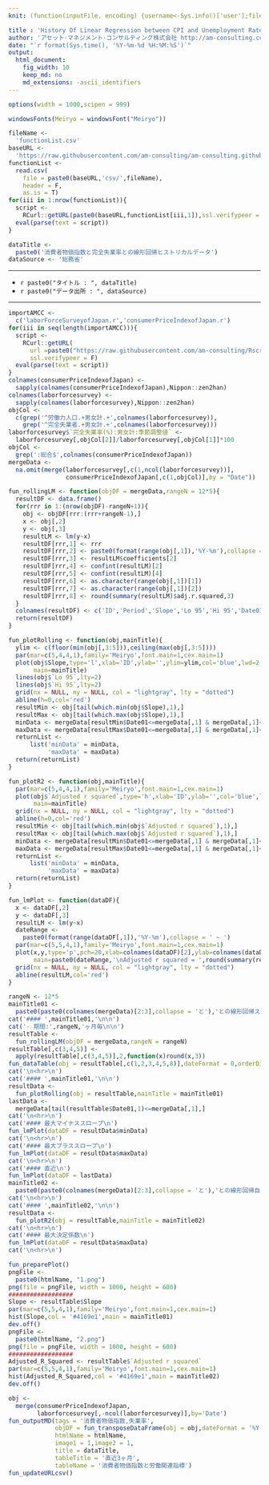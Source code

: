 ```yaml
---
knit: (function(inputFile, encoding) {username<-Sys.info()['user'];fileName<-'defaultPath.csv';pathToFile <-paste0('C:/Users/', username,'/Desktop/pathToCSV/');setwd(pathToFile);buf0<-read.csv(fileName,header = F,skip = 0,stringsAsFactor = F,check.names = F,fileEncoding = 'utf-8');timeStamp<-format(Sys.time(),'%Y%m%d%H%M%S');htmlName<-'historyOfLinearRegression';rmarkdown::render(inputFile, encoding = encoding, output_file = paste0('C:/Users/',username,buf0[2,1],'charts/','am-consulting.co.jp-',htmlName,'.html')) })

title : 'History Of Linear Regression between CPI and Unemployment Rate'
author: 'アセット･マネジメント･コンサルティング株式会社 http://am-consulting.co.jp'
date: "`r format(Sys.time(), '%Y-%m-%d %H:%M:%S')`"
output: 
  html_document:
    fig_width: 10
    keep_md: no
    md_extensions: -ascii_identifiers 
---
```

<link href="http://knowledgevault.saecanet.com/components/rmarkdown-html.css" rel="stylesheet">
<script src="http://knowledgevault.saecanet.com/components/JavascriptCode.js"></script>
<style>.main-container {max-width : 1000px;}</style>

```r
options(width = 1000,scipen = 999)
```

```r
windowsFonts(Meiryo = windowsFont("Meiryo"))
```

```r
fileName <- 
  'functionList.csv'
baseURL <- 
  'https://raw.githubusercontent.com/am-consulting/am-consulting.github.io/master/'
functionList <- 
  read.csv(
    file = paste0(baseURL,'csv/',fileName),
    header = F,
    as.is = T)
for(iii in 1:nrow(functionList)){
  script <- 
    RCurl::getURL(paste0(baseURL,functionList[iii,1]),ssl.verifypeer = F)
  eval(parse(text = script))
}
```

```r
dataTitle <- 
  paste0('消費者物価指数と完全失業率との線形回帰ヒストリカルデータ')
dataSource <- '総務省'
```

***

- `r paste0("タイトル : ", dataTitle)`
- `r paste0("データ出所 : ", dataSource)`

***

```r
importAMCC <- 
  c('laborForceSurveyofJapan.r','consumerPriceIndexofJapan.r')
for(iii in seq(length(importAMCC))){
  script <- 
    RCurl::getURL(
      url =paste0("https://raw.githubusercontent.com/am-consulting/Rscript/master/",importAMCC[iii]),
      ssl.verifypeer = F)
  eval(parse(text = script))
}
colnames(consumerPriceIndexofJapan) <- 
  sapply(colnames(consumerPriceIndexofJapan),Nippon::zen2han)
colnames(laborforcesurvey) <- 
  sapply(colnames(laborforcesurvey),Nippon::zen2han)
objCol <- 
  c(grep('^労働力人口.+男女計.+',colnames(laborforcesurvey)),
    grep('^完全失業者.+男女計.+',colnames(laborforcesurvey)))
laborforcesurvey$`完全失業率(%):男女計:季節調整値` <-
  laborforcesurvey[,objCol[2]]/laborforcesurvey[,objCol[1]]*100
objCol <-
  grep(':総合$',colnames(consumerPriceIndexofJapan))
mergeData <-
  na.omit(merge(laborforcesurvey[,c(1,ncol(laborforcesurvey))], 
                consumerPriceIndexofJapan[,c(1,objCol)],by = "Date"))
```

```r
fun_rollingLM <- function(objDF = mergeData,rangeN = 12*5){
  resultDF <- data.frame()
  for(rrr in 1:(nrow(objDF)-rangeN+1)){
    obj <- objDF[rrr:(rrr+rangeN-1),]
    x <- obj[,2]
    y <- obj[,3]
    resultLM <- lm(y~x)
    resultDF[rrr,1] <- rrr
    resultDF[rrr,2] <- paste0(format(range(obj[,1]),'%Y-%m'),collapse = '~')
    resultDF[rrr,3] <- resultLM$coefficients[2]
    resultDF[rrr,4] <- confint(resultLM)[2]
    resultDF[rrr,5] <- confint(resultLM)[4]
    resultDF[rrr,6] <- as.character(range(obj[,1])[1])
    resultDF[rrr,7] <- as.character(range(obj[,1])[2])
    resultDF[rrr,8] <- round(summary(resultLM)$adj.r.squared,3)
  }
  colnames(resultDF) <- c('ID','Period','Slope','Lo 95','Hi 95','Date01','Date02','Adjusted r squared')
  return(resultDF)
}
```

```r
fun_plotRolling <- function(obj,mainTitle){
  ylim <- c(floor(min(obj[,3:5])),ceiling(max(obj[,3:5])))
  par(mar=c(5,4,4,1),family='Meiryo',font.main=1,cex.main=1)
  plot(obj$Slope,type='l',xlab='ID',ylab='',ylim=ylim,col='blue',lwd=2,
       main=mainTitle)
  lines(obj$`Lo 95`,lty=2)
  lines(obj$`Hi 95`,lty=2)
  grid(nx = NULL, ny = NULL, col = "lightgray", lty = "dotted")
  abline(h=0,col='red')
  resultMin <- obj[tail(which.min(obj$Slope),1),]
  resultMax <- obj[tail(which.max(obj$Slope),1),]
  minData <- mergeData[resultMin$Date01<=mergeData[,1] & mergeData[,1]<=resultMin$Date02,]
  maxData <- mergeData[resultMax$Date01<=mergeData[,1] & mergeData[,1]<=resultMax$Date02,]
  returnList <-
      list('minData' = minData,
           'maxData' = maxData)
  return(returnList)
}
```

```r
fun_plotR2 <- function(obj,mainTitle){
  par(mar=c(5,4,4,1),family='Meiryo',font.main=1,cex.main=1)
  plot(obj$`Adjusted r squared`,type='h',xlab='ID',ylab='',col='blue',lwd=1,
       main=mainTitle)
  grid(nx = NULL, ny = NULL, col = "lightgray", lty = "dotted")
  abline(h=0,col='red')
  resultMin <- obj[tail(which.min(obj$`Adjusted r squared`),1),]
  resultMax <- obj[tail(which.max(obj$`Adjusted r squared`),1),]
  minData <- mergeData[resultMin$Date01<=mergeData[,1] & mergeData[,1]<=resultMin$Date02,]
  maxData <- mergeData[resultMax$Date01<=mergeData[,1] & mergeData[,1]<=resultMax$Date02,]
  returnList <-
      list('minData' = minData,
           'maxData' = maxData)
  return(returnList)
}
```

```r
fun_lmPlot <- function(dataDF){
  x <- dataDF[,2]
  y <- dataDF[,3]
  resultLM <- lm(y~x)
  dateRange <- 
    paste0(format(range(dataDF[,1]),'%Y-%m'),collapse = ' ~ ')
  par(mar=c(5,5,4,1),family='Meiryo',font.main=1,cex.main=1)
  plot(x,y,type='p',pch=20,xlab=colnames(dataDF)[2],ylab=colnames(dataDF)[3],
       main=paste0(dateRange,'\nAdjusted r squared = ',round(summary(resultLM)$adj.r.squared,3)))
  grid(nx = NULL, ny = NULL, col = "lightgray", lty = "dotted")
  abline(resultLM,col='red')
}
```

```r
rangeN <- 12*5
mainTitle01 <- 
  paste0(paste0(colnames(mergeData)[2:3],collapse = 'と'),'との線形回帰スロープ')
cat('#### ',mainTitle01,'\n\n')
cat('- 期間:',rangeN,'ヶ月毎\n\n')
resultTable <- 
  fun_rollingLM(objDF = mergeData,rangeN = rangeN)
resultTable[,c(3,4,5)] <-
  apply(resultTable[,c(3,4,5)],2,function(x)round(x,3))
fun_dataTable(obj = resultTable[,c(1,2,3,4,5,8)],dateFormat = 0,orderDirection = 'asc')
cat('\n<hr>\n')
cat('#### ',mainTitle01,'\n\n')
resultData <- 
  fun_plotRolling(obj = resultTable,mainTitle = mainTitle01)
lastData <- 
  mergeData[tail(resultTable$Date01,1)<=mergeData[,1],]
cat('\n<hr>\n')
cat('#### 最大マイナススロープ\n')
fun_lmPlot(dataDF = resultData$minData)
cat('\n<hr>\n')
cat('#### 最大プラススロープ\n')
fun_lmPlot(dataDF = resultData$maxData)
cat('\n<hr>\n')
cat('#### 直近\n')
fun_lmPlot(dataDF = lastData)
mainTitle02 <- 
  paste0(paste0(colnames(mergeData)[2:3],collapse = 'と'),'との線形回帰自由度調整済決定係数')
cat('\n<hr>\n')
cat('#### ',mainTitle02,'\n\n')
resultData <- 
  fun_plotR2(obj = resultTable,mainTitle = mainTitle02)
cat('\n<hr>\n')
cat('#### 最大決定係数\n')
fun_lmPlot(dataDF = resultData$maxData)
cat('\n<hr>\n')
```

```r
fun_preparePlot()
pngFile <-
  paste0(htmlName, "1.png")
png(file = pngFile, width = 1000, height = 600)
##################
Slope <- resultTable$Slope
par(mar=c(5,5,4,1),family='Meiryo',font.main=1,cex.main=1)
hist(Slope,col = '#4169e1',main = mainTitle01)
dev.off()
pngFile <-
  paste0(htmlName, "2.png")
png(file = pngFile, width = 1000, height = 600)
##################
Adjusted_R_Squared <- resultTable$`Adjusted r squared`
par(mar=c(5,5,4,1),family='Meiryo',font.main=1,cex.main=1)
hist(Adjusted_R_Squared,col = '#4169e1',main = mainTitle02)
dev.off()
```

```r
obj <- 
  merge(consumerPriceIndexofJapan,
        laborforcesurvey[,-ncol(laborforcesurvey)],by='Date')
fun_outputMD(tags = '消費者物価指数,失業率',
             objDF = fun_transposeDataFrame(obj = obj,dateFormat = '%Y-%m',tailN = 3),
             htmlName = htmlName,
             image1 = 1,image2 = 1,
             title = dataTitle,
             tableTitle = '直近3ヶ月',
             tableName = '消費者物価指数と労働関連指標')
fun_updateURLcsv()
```

<script>MakeNegative();</script>
<script>
  (function(i,s,o,g,r,a,m){i['GoogleAnalyticsObject']=r;i[r]=i[r]||function(){
  (i[r].q=i[r].q||[]).push(arguments)},i[r].l=1*new Date();a=s.createElement(o),
  m=s.getElementsByTagName(o)[0];a.async=1;a.src=g;m.parentNode.insertBefore(a,m)
  })(window,document,'script','https://www.google-analytics.com/analytics.js','ga');

  ga('create', 'UA-3077339-5', 'auto');
  ga('send', 'pageview');

</script>
